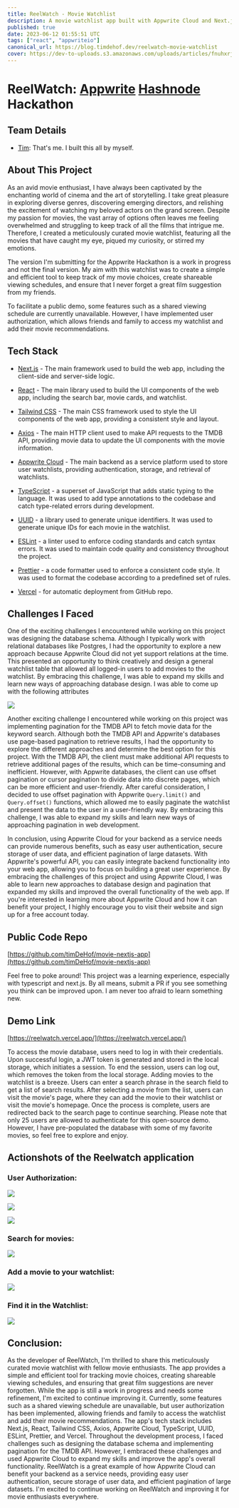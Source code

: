 ```yaml
---
title: ReelWatch - Movie Watchlist
description: A movie watchlist app built with Appwrite Cloud and Next.js
published: true
date: 2023-06-12 01:55:51 UTC
tags: ["react", "appwriteio"]
canonical_url: https://blog.timdehof.dev/reelwatch-movie-watchlist
cover: https://dev-to-uploads.s3.amazonaws.com/uploads/articles/fnuhxrjjj5ii9tspqq2e.jpg
---
```


# ReelWatch: [Appwrite](https://appwrite.io/) [Hashnode](https://hashnode.com/) Hackathon

## Team Details

- [Tim](https://blog.timdehof.dev/): That's me. I built this all by myself.

## About This Project

As an avid movie enthusiast, I have always been captivated by the enchanting world of cinema and the art of storytelling. I take great pleasure in exploring diverse genres, discovering emerging directors, and relishing the excitement of watching my beloved actors on the grand screen. Despite my passion for movies, the vast array of options often leaves me feeling overwhelmed and struggling to keep track of all the films that intrigue me. Therefore, I created a meticulously curated movie watchlist, featuring all the movies that have caught my eye, piqued my curiosity, or stirred my emotions.

The version I'm submitting for the Appwrite Hackathon is a work in progress and not the final version. My aim with this watchlist was to create a simple and efficient tool to keep track of my movie choices, create shareable viewing schedules, and ensure that I never forget a great film suggestion from my friends.

To facilitate a public demo, some features such as a shared viewing schedule are currently unavailable. However, I have implemented user authorization, which allows friends and family to access my watchlist and add their movie recommendations.

## Tech Stack

- [Next.js](https://nextjs.org/) - The main framework used to build the web app, including the client-side and server-side logic.

- [React](https://react.dev/) - The main library used to build the UI components of the web app, including the search bar, movie cards, and watchlist.

- [Tailwind CSS](https://tailwindcss.com/) - The main CSS framework used to style the UI components of the web app, providing a consistent style and layout.

- [Axios](https://axios-http.com/docs/intro) - The main HTTP client used to make API requests to the TMDB API, providing movie data to update the UI components with the movie information.

- [Appwrite Cloud](https://appwrite.io/) - The main backend as a service platform used to store user watchlists, providing authentication, storage, and retrieval of watchlists.

- [TypeScript](https://www.typescriptlang.org/) - a superset of JavaScript that adds static typing to the language. It was used to add type annotations to the codebase and catch type-related errors during development.

- [UUID](https://www.npmjs.com/package/uuid) - a library used to generate unique identifiers. It was used to generate unique IDs for each movie in the watchlist.

- [ESLint](https://eslint.org/) - a linter used to enforce coding standards and catch syntax errors. It was used to maintain code quality and consistency throughout the project.

- [Prettier](https://prettier.io/) - a code formatter used to enforce a consistent code style. It was used to format the codebase according to a predefined set of rules.

- [Vercel](https://vercel.com/home) - for automatic deployment from GitHub repo.

## Challenges I Faced

One of the exciting challenges I encountered while working on this project was designing the database schema. Although I typically work with relational databases like Postgres, I had the opportunity to explore a new approach because Appwrite Cloud did not yet support relations at the time. This presented an opportunity to think creatively and design a general watchlist table that allowed all logged-in users to add movies to the watchlist. By embracing this challenge, I was able to expand my skills and learn new ways of approaching database design. I was able to come up with the following attributes

![](https://cdn.hashnode.com/res/hashnode/image/upload/v1686535529970/efb2d802-c9df-4f93-8d37-25dae1aae93b.jpeg)

Another exciting challenge I encountered while working on this project was implementing pagination for the TMDB API to fetch movie data for the keyword search. Although both the TMDB API and Appwrite's databases use page-based pagination to retrieve results, I had the opportunity to explore the different approaches and determine the best option for this project. With the TMDB API, the client must make additional API requests to retrieve additional pages of the results, which can be time-consuming and inefficient. However, with Appwrite databases, the client can use offset pagination or cursor pagination to divide data into discrete pages, which can be more efficient and user-friendly. After careful consideration, I decided to use offset pagination with Appwrite `Query.limit()` and `Query.offset()` functions, which allowed me to easily paginate the watchlist and present the data to the user in a user-friendly way. By embracing this challenge, I was able to expand my skills and learn new ways of approaching pagination in web development.

In conclusion, using Appwrite Cloud for your backend as a service needs can provide numerous benefits, such as easy user authentication, secure storage of user data, and efficient pagination of large datasets. With Appwrite's powerful API, you can easily integrate backend functionality into your web app, allowing you to focus on building a great user experience. By embracing the challenges of this project and using Appwrite Cloud, I was able to learn new approaches to database design and pagination that expanded my skills and improved the overall functionality of the web app. If you're interested in learning more about Appwrite Cloud and how it can benefit your project, I highly encourage you to visit their website and sign up for a free account today.

## Public Code Repo

[https://github.com/timDeHof/movie-nextjs-app](https://github.com/timDeHof/movie-nextjs-app)

Feel free to poke around! This project was a learning experience, especially with typescript and next.js. By all means, submit a PR if you see something you think can be improved upon. I am never too afraid to learn something new.

## Demo Link

[https://reelwatch.vercel.app/](https://reelwatch.vercel.app/)

To access the movie database, users need to log in with their credentials. Upon successful login, a JWT token is generated and stored in the local storage, which initiates a session. To end the session, users can log out, which removes the token from the local storage. Adding movies to the watchlist is a breeze. Users can enter a search phrase in the search field to get a list of search results. After selecting a movie from the list, users can visit the movie's page, where they can add the movie to their watchlist or visit the movie's homepage. Once the process is complete, users are redirected back to the search page to continue searching. Please note that only 25 users are allowed to authenticate for this open-source demo. However, I have pre-populated the database with some of my favorite movies, so feel free to explore and enjoy.

## Actionshots of the Reelwatch application

### User Authorization:

![](https://cdn.hashnode.com/res/hashnode/image/upload/v1686532401247/9eb66508-52f3-4e8b-8a42-425d89c9ada8.gif)

![](https://cdn.hashnode.com/res/hashnode/image/upload/v1686532452743/f2d7b8aa-b56b-42da-8d4c-95d7e7833a45.gif)

![](https://cdn.hashnode.com/res/hashnode/image/upload/v1686532494367/d09e48f2-4028-4ca9-849d-89e00edfa175.gif)

### Search for movies:

![](https://media.giphy.com/media/lMjZFyX1cdpISnFMhn/giphy.gif)

### Add a movie to your watchlist:

![](https://media.giphy.com/media/xGb40Uj8thK1dgPuOA/giphy.gif)

### Find it in the Watchlist:

![](https://media.giphy.com/media/7R5KQpK7ijulQePE15/giphy.gif)

## Conclusion:

As the developer of ReelWatch, I'm thrilled to share this meticulously curated movie watchlist with fellow movie enthusiasts. The app provides a simple and efficient tool for tracking movie choices, creating shareable viewing schedules, and ensuring that great film suggestions are never forgotten. While the app is still a work in progress and needs some refinement, I'm excited to continue improving it. Currently, some features such as a shared viewing schedule are unavailable, but user authorization has been implemented, allowing friends and family to access the watchlist and add their movie recommendations. The app's tech stack includes Next.js, React, Tailwind CSS, Axios, Appwrite Cloud, TypeScript, UUID, ESLint, Prettier, and Vercel. Throughout the development process, I faced challenges such as designing the database schema and implementing pagination for the TMDB API. However, I embraced these challenges and used Appwrite Cloud to expand my skills and improve the app's overall functionality. ReelWatch is a great example of how Appwrite Cloud can benefit your backend as a service needs, providing easy user authentication, secure storage of user data, and efficient pagination of large datasets. I'm excited to continue working on ReelWatch and improving it for movie enthusiasts everywhere.